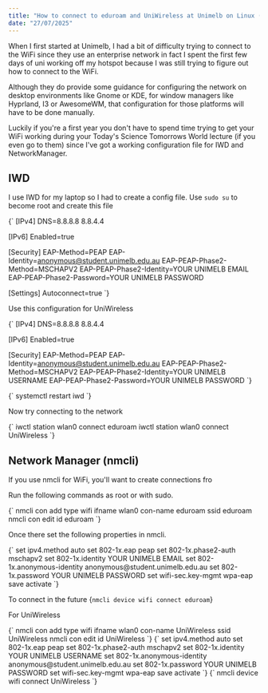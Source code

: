 ```yaml
---
title: "How to connect to eduroam and UniWireless at Unimelb on Linux (IWD and Network Manager)"
date: "27/07/2025"
---
```


When I first started at Unimelb, I had a bit of difficulty trying to connect to the WiFi since they use an enterprise network in fact I spent the first few days of uni working off my hotspot
because I was still trying to figure out how to connect to the WiFi.

Although they do provide some guidance for configuring the network on desktop environments like Gnome or KDE, for window managers like Hyprland, I3 or AwesomeWM, that configuration for those platforms
will have to be done manually.

Luckily if you're a first year you don't have to spend time trying to get your WiFi working during your Today's Science Tomorrows World lecture (if you even go to them) since I've got a working configuration file 
for IWD and NetworkManager. 

## IWD

I use IWD for my laptop so I had to create a config file. 
Use `sudo su` to become root and create this file

<CodeBlock filename="/var/lib/iwd/eduroam.8021x">
{`
[IPv4]
DNS=8.8.8.8 8.8.4.4

[IPv6]
Enabled=true

[Security]
EAP-Method=PEAP
EAP-Identity=anonymous@student.unimelb.edu.au
EAP-PEAP-Phase2-Method=MSCHAPV2
EAP-PEAP-Phase2-Identity=YOUR UNIMELB EMAIL
EAP-PEAP-Phase2-Password=YOUR UNIMELB PASSWORD

[Settings]
Autoconnect=true
`}
</CodeBlock>

Use this configuration for UniWireless

<CodeBlock filename="/var/lib/iwd/UniWireless.8021x">
{`
[IPv4]
DNS=8.8.8.8 8.8.4.4

[IPv6]
Enabled=true

[Security]
EAP-Method=PEAP
EAP-Identity=anonymous@student.unimelb.edu.au
EAP-PEAP-Phase2-Method=MSCHAPV2
EAP-PEAP-Phase2-Identity=YOUR UNIMELB USERNAME
EAP-PEAP-Phase2-Password=YOUR UNIMELB PASSWORD
`}
</CodeBlock>


<CodeBlock>
{`
systemctl restart iwd
`}
</CodeBlock>

Now try connecting to the network 

<CodeBlock>
{`
iwctl station wlan0 connect eduroam
iwctl station wlan0 connect UniWireless
`}
</CodeBlock>

## Network Manager (nmcli)

If you use nmcli for WiFi, you'll want to create connections fro 

Run the following commands as root or with sudo.

<CodeBlock>
{`
nmcli con add type wifi ifname wlan0 con-name eduroam ssid eduroam
nmcli con edit id eduroam
`}
</CodeBlock>

Once there set the following properties in nmcli.

<CodeBlock>
{`
set ipv4.method auto
set 802-1x.eap peap
set 802-1x.phase2-auth mschapv2
set 802-1x.identity YOUR UNIMELB EMAIL
set 802-1x.anonymous-identity anonymous@student.unimelb.edu.au
set 802-1x.password YOUR UNIMELB PASSWORD
set wifi-sec.key-mgmt wpa-eap
save
activate
`}
</CodeBlock>

To connect in the future
<CodeBlock>
{`
nmcli device wifi connect eduroam
`}
</CodeBlock>

For UniWireless

<CodeBlock>
{`
nmcli con add type wifi ifname wlan0 con-name UniWireless ssid UniWireless
nmcli con edit id UniWireless
`}
</CodeBlock>

<CodeBlock>
{`
set ipv4.method auto
set 802-1x.eap peap
set 802-1x.phase2-auth mschapv2
set 802-1x.identity YOUR UNIMELB USERNAME
set 802-1x.anonymous-identity anonymous@student.unimelb.edu.au
set 802-1x.password YOUR UNIMELB PASSWORD
set wifi-sec.key-mgmt wpa-eap
save
activate
`}
</CodeBlock>

<CodeBlock>
{`
nmcli device wifi connect UniWireless
`}
</CodeBlock>
